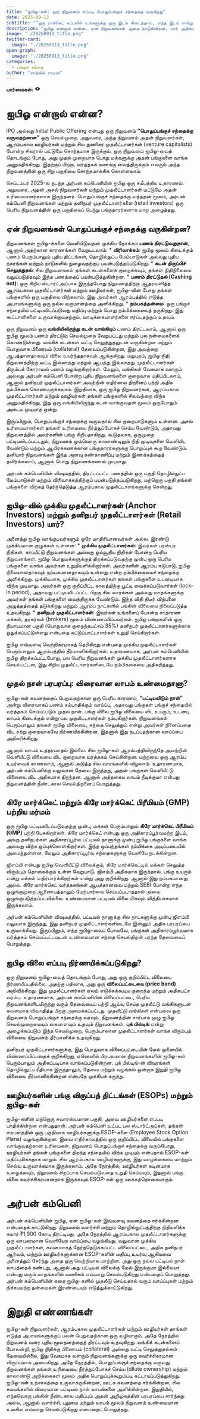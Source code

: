 ```yaml
---
title: "ஐபிஓ-கள்: ஒரு நிறுவனம் எப்படி பொதுப்பங்குச் சந்தைக்கு வருகிறது"
date: 2025-09-13
subtitle: "“ஒரு ராக்கெட் கப்பலில் உங்களுக்கு ஒரு இடம் கிடைத்தால், எந்த இடம் என்று கேட்க வேண்டாம். அதில் ஏறிக்கொள்ளுங்கள்.” — ஷெரில் சாண்ட்பெர்க், பெரிய பயணங்களில் சீக்கிரம் இணைவது பற்றி"
description: "ஐபிஓ என்றால் என்ன, ஏன் நிறுவனங்கள் அதை நாடுகின்றன, யார் அதிகம் லாபம் பெறுகிறார்கள், முதல் நாள் பங்கின் மதிப்பு உயர்வு மற்றும் கிரே மார்க்கெட் பின்னால் உள்ள உண்மை - அர்பன் கம்பெனியின் 2025ல் வெளியான ஐபிஓ-வை அடிப்படையாகக் கொண்ட ஒரு வழிகாட்டி."
image: "./20250913_title.png"
twitter-card:
  image: "./20250913_title.png"
open-graph:
  image: "./20250913_title.png"
categories:
  - பங்குச் சந்தை
author: "சாத்விக் ராமன்"
---
```


<p><b>பார்வைகள்:</b> <svg xmlns="http://www.w3.org/2000/svg" width="1em" height="1em" viewBox="0 0 256 256"><path fill="currentColor" d="M247.31 124.76c-.35-.79-8.82-19.58-27.65-38.41C194.57 61.26 162.88 48 128 48S61.43 61.26 36.34 86.35C17.51 105.18 9 124 8.69 124.76a8 8 0 0 0 0 6.5c.35.79 8.82 19.57 27.65 38.4C61.43 194.74 93.12 208 128 208s66.57-13.26 91.66-38.34c18.83-18.83 27.3-37.61 27.65-38.4a8 8 0 0 0 0-6.5M128 168a40 40 0 1 1 40-40a40 40 0 0 1-40 40"/></svg> <span class="waline-pageview-count"></i><p>

# ஐபிஓ என்றால் என்ன?
IPO அல்லது Initial Public Offering என்பது ஒரு நிறுவனம் **“பொதுப்பங்குச் சந்தைக்கு வருவதற்கான”** ஒரு செயல்முறை. அதுவரை, அந்த நிறுவனம் அதன் நிறுவனர்கள், ஆரம்பகால ஊழியர்கள் மற்றும் சில துணிகர முதலீட்டாளர்கள் (venture capitalists) போன்ற சிலரால் மட்டுமே சொந்தமாக இருக்கும். ஒரு நிறுவனம் ஐபிஓ-வைத் தொடங்கும் போது, அது முதல் முறையாக பொது மக்களுக்கு அதன் பங்குகளை வாங்க அனுமதிக்கிறது. இதற்குப் பிறகு, வர்த்தகக் கணக்கு வைத்திருக்கும் எவரும் அந்த நிறுவனத்தின் ஒரு சிறு பகுதியை சொந்தமாக்கிக் கொள்ளலாம்.

செப்டம்பர் 2025-ல் நடந்த அர்பன் கம்பெனியின் ஐபிஓ ஒரு சமீபத்திய உதாரணம். அதுவரை, அதன் அசல் நிறுவனர்கள் மற்றும் முதலீட்டாளர்கள் மட்டுமே அதன் உரிமையாளர்களாக இருந்தனர். பொதுப்பங்குச் சந்தைக்கு வந்ததன் மூலம், அர்பன் கம்பெனி நிறுவனங்கள் மற்றும் தனிநபர் முதலீட்டாளர்களை (retail investors) ஒரு பெரிய நிறுவனத்தின் ஒரு பகுதியைப் பெற்று பங்குதாரர்களாக மாற அழைத்தது.

## ஏன் நிறுவனங்கள் பொதுப்பங்குச் சந்தைக்கு வருகின்றன?
நிறுவனங்கள் ஐபிஓ-க்களை வெளியிடுவதன் முக்கிய நோக்கம் **பணம் திரட்டுவதுதான்**, ஆனால் அதற்கான காரணங்கள் வேறுபடலாம்:
* **விரிவாக்கம்**: ஐபிஓ மூலம் கிடைக்கும் பணம் பெரும்பாலும் புதிய திட்டங்கள், தொழில்நுட்ப மேம்பாடுகள் அல்லது புதிய நகரங்கள் மற்றும் நாடுகளில் நுழைவதற்குப் பயன்படுத்தப்படுகிறது.
* **கடன் திருப்பிச் செலுத்துதல்**: சில நிறுவனங்கள் தங்கள் கடன்களைக் குறைக்கவும், தங்கள் நிதிநிலையை வலுப்படுத்தவும் இந்த பணத்தைப் பயன்படுத்துகின்றன.
* **பணம் திரட்டுதல் (Cashing out)**: ஒரு சிறிய ஸ்டார்ட்அப்பாக இருந்தபோது நிறுவனத்திற்கு ஆதரவளித்த ஆரம்பகால முதலீட்டாளர்கள் மற்றும் ஊழியர்கள், ஐபிஓ-வின் போது தங்கள் பங்குகளில் ஒரு பகுதியை விற்கலாம். இது அவர்கள் ஆரம்பத்தில் எடுத்த அபாயங்களுக்கு ஒரு நல்ல வருமானத்தை அளிக்கிறது.
* **நம்பகத்தன்மை**: ஒரு பங்குச் சந்தையில் பட்டியலிடப்படுவது மதிப்பு மற்றும் பொது நம்பிக்கையைத் தருகிறது. இது கூட்டாளிகளை உருவாக்குவதற்கும், வாடிக்கையாளர்களை ஈர்ப்பதற்கும் உதவும்.

ஒரு நிறுவனம் ஒரு **வங்கியிலிருந்து கடன் வாங்கியும்** பணம் திரட்டலாம், ஆனால் ஒரு ஐபிஓ மூலம் பணம் திரட்டும் செயல்முறை வேறுபட்டது மற்றும் பல நன்மைகளைக் கொண்டுள்ளது. வங்கிக் கடன்கள் வட்டி செலுத்துதலுடன் வருகின்றன மற்றும் பொதுவாக பிணையம் (collateral) தேவைப்படுகின்றன, இது அவற்றை ஆபத்தானதாகவும் விலை உயர்ந்ததாகவும் ஆக்குகிறது. மறுபுறம், ஐபிஓ நிதி, நிறுவனத்திற்கு வட்டி இல்லாதது மற்றும் ஆபத்து இல்லாதது. முதலீட்டாளர்கள் திரும்பக் கோராமல் பணம் வழங்குகிறார்கள். மேலும், வங்கிகள் வேகமாக வளரும் அல்லது அர்பன் கம்பெனி போன்ற புதிய நிறுவனங்களை குறைவாக மதிப்பிடலாம், ஆனால் தனிநபர் முதலீட்டாளர்கள் அவற்றின் எதிர்கால திறனைப் பற்றி அதிக நம்பிக்கை கொண்டிருக்கலாம். இறுதியாக, ஒரு ஐபிஓ நிறுவனர்கள், ஆரம்பகால முதலீட்டாளர்கள் மற்றும் ஊழியர்கள் தங்கள் பங்குகளில் சிலவற்றை விற்க அனுமதிக்கிறது, இது ஒரு வங்கியிலிருந்து கடன் வாங்குவதன் மூலம் ஒருபோதும் அடைய முடியாத ஒன்று.

இருப்பினும், பொதுப்பங்குச் சந்தைக்கு வருவதால் சில குறைபாடுகளும் உள்ளன. அசல் உரிமையாளர்கள் தங்கள் உரிமையை நீர்த்துப்போகச் செய்ய வேண்டும், அதாவது நிறுவனத்தில் அவர்களின் பங்கு சிறியதாகிறது. கூடுதலாக, ஒருமுறை பட்டியலிடப்பட்டதும், நிறுவனம் ஒவ்வொரு காலாண்டிலும் நிதி முடிவுகளை வெளியிட வேண்டும் மற்றும் ஆயிரக்கணக்கான பங்குதாரர்களுக்கு பொறுப்புக் கூற வேண்டும். தனியார் நிறுவனங்கள் இந்த அளவு கண்காணிப்பு மற்றும் இணக்கத்தைத் தவிர்க்கலாம், ஆனால் பொது நிறுவனங்களால் முடியாது.

அர்பன் கம்பெனியின் விஷயத்தில், திரட்டப்பட்ட பணத்தின் ஒரு பகுதி தொழில்நுட்ப மேம்பாடுகள் மற்றும் விரிவாக்கத்திற்குப் பயன்படுத்தப்படுகிறது, மற்றொரு பகுதி தங்கள் பங்குகளை விற்கத் தேர்ந்தெடுத்த ஆரம்பகால முதலீட்டாளர்களுக்கு சென்றது.

## ஐபிஓ-வில் முக்கிய முதலீட்டாளர்கள் (Anchor Investors) மற்றும் தனிநபர் முதலீட்டாளர்கள் (Retail Investors) யார்?
அனைத்து ஐபிஓ வாங்குபவர்களும் ஒரே மாதிரியானவர்கள் அல்ல. இரண்டு முக்கியமான குழுக்கள் உள்ளன:
* **முக்கிய முதலீட்டாளர்கள்**: இவர்கள் பரஸ்பர நிதிகள், காப்பீட்டு நிறுவனங்கள் அல்லது ஓய்வூதிய நிதிகள் போன்ற பெரிய நிறுவனங்கள். ஐபிஓ பொதுமக்களுக்குத் திறக்கப்படுவதற்கு முன்பு ஒரு பெரிய பங்குகளை வாங்க அவர்கள் உறுதியளிக்கிறார்கள். அவர்களின் ஆரம்ப ஈடுபாடு, ஐபிஓ நிலையானதாகவும் நம்பகமானதாகவும் உள்ளது என்ற நம்பிக்கையைச் சந்தைக்கு அளிக்கிறது. முக்கியமாக, முக்கிய முதலீட்டாளர்கள் தங்கள் பங்குகளை உடனடியாக விற்க முடியாது. அவர்கள் ஒரு குறிப்பிட்ட காலத்திற்கு பூட்டி வைக்கப்படுவார்கள் (lock-in period), அதாவது பட்டியலிடப்பட்ட பிறகு சில வாரங்கள் அல்லது மாதங்களுக்கு அவர்கள் தங்கள் பங்குகளை வைத்திருக்க வேண்டும். இந்த விதி திடீர் விற்பனை அழுத்தத்தைத் தடுக்கிறது மற்றும் ஆரம்ப நாட்களில் பங்கின் விலையை நிலைப்படுத்த உதவுகிறது.
* **தனிநபர் முதலீட்டாளர்கள்**: இவர்கள் உங்களைப் போன்ற சாதாரண மக்கள், தரகர்கள் (brokers) மூலம் விண்ணப்பிப்பவர்கள். ஐபிஓ பங்குகளின் ஒரு நியாயமான பகுதி (பொதுவாக குறைந்தபட்சம் 35%) தனிநபர் முதலீட்டாளர்களுக்காக ஒதுக்கப்பட்டுள்ளது என்பதை கட்டுப்பாட்டாளர்கள் உறுதி செய்கிறார்கள்.

ஐபிஓ எவ்வளவு வெற்றிகரமாகத் தெரிகிறது என்பதை முக்கிய முதலீட்டாளர்கள் பெரும்பாலும் ஆரம்பத்தில் தீர்மானிக்கிறார்கள். உதாரணமாக, அர்பன் கம்பெனியின் ஐபிஓ திறக்கப்பட்டபோது, பல பெரிய நிறுவனங்கள் முக்கிய முதலீட்டாளர்களாக செயல்பட்டன, இது சிறிய முதலீட்டாளர்களிடையே நம்பிக்கையை அதிகரித்தது.

## முதல் நாள் பரபரப்பு: விரைவான லாபம் உண்மைதானா?
ஐபிஓ-கள் கவனத்தைப் பெறுவதற்கான ஒரு பெரிய காரணம், **“பட்டியலிடும் நாள்”** அன்று விரைவாகப் பணம் சம்பாதிக்கும் வாய்ப்பு, அதாவது பங்குகள் பங்குச் சந்தையில் வர்த்தகம் செய்யப்படும் முதல் நாள். பங்கு விலை ஐபிஓ விலையை விட உயரும், உடனடி லாபம் கிடைக்கும் என்று பல முதலீட்டாளர்கள் நம்புகிறார்கள். நிறுவனங்கள் பெரும்பாலும் தங்கள் ஐபிஓ விலையை, சந்தை செலுத்தும் என்று அவர்கள் நினைப்பதை விட சற்று குறைவாகவே நிர்ணயிக்கின்றன, இதனால் இது நடப்பதற்கான வாய்ப்பை அதிகரிக்கிறது.

ஆனால் லாபம் உத்தரவாதம் இல்லை. சில ஐபிஓ-கள் ஆரம்பத்திலிருந்தே அவற்றின் வெளியீட்டு விலையை விட குறைவாக வர்த்தகம் செய்கின்றன. மற்றவை ஒரு ஆரம்ப உயர்வைக் காணலாம், ஆனால் அடுத்த சில வாரங்களில் விழலாம். உதாரணமாக, அர்பன் கம்பெனிக்கு வலுவான தேவை இருந்தது, அதன் பங்குகள் வெளியீட்டு விலையை விட அதிகமாக திறந்தன. ஆனால் அத்தகைய லாபம் நீடிக்குமா என்பது நிறுவனத்தின் நீண்டகால செயல்திறனைப் பொறுத்தது.

## கிரே மார்க்கெட் மற்றும் கிரே மார்க்கெட் பிரீமியம் (GMP) பற்றிய மர்மம்
ஒரு ஐபிஓ பட்டியலிடப்படுவதற்கு முன்பு, மக்கள் பெரும்பாலும் **கிரே மார்க்கெட் பிரீமியம் (GMP)** பற்றி பேசுகிறார்கள். கிரே மார்க்கெட் என்பது ஒரு அதிகாரப்பூர்வமற்ற இடம், அங்கு தனிநபர்கள் அதிகாரப்பூர்வ பட்டியல் நாளுக்கு முன்பு ஐபிஓ பங்குகளை வாங்க அல்லது விற்க ஒப்புக்கொள்கிறார்கள். இந்த ஒப்பந்தங்கள் நம்பிக்கை அடிப்படையில் அமைந்துள்ளன, மேலும் அதிகாரப்பூர்வ சந்தைகளுக்கு வெளியே நடக்கின்றன.

ஜிஎம்பி என்பது ஐபிஓ வெளியீட்டு விலைக்கும், கிரே மார்க்கெட்டில் மக்கள் செலுத்த விரும்பும் தொகைக்கும் உள்ள வேறுபாடு. ஜிஎம்பி அதிகமாக இருந்தால், பங்கு உயரும் என்று மக்கள் எதிர்பார்க்கிறார்கள் என்று அது குறிக்கிறது. ஆனால் இது நம்பகமானது அல்ல. கிரே மார்க்கெட் வர்த்தகங்கள் ஆபத்தானவை மற்றும் SEBI போன்ற எந்த ஒழுங்குமுறை ஆணையத்தாலும் மேற்பார்வை செய்யப்படாததால் அவை ஒழுங்குபடுத்தப்படவில்லை. உண்மையான பட்டியல் விலை மிகவும் வித்தியாசமாக இருக்கலாம்.

அர்பன் கம்பெனியின் விஷயத்தில், பட்டியல் நாளுக்கு சில நாட்களுக்கு முன்பு ஜிஎம்பி வலுவாக இருந்தது, இது தனிநபர் முதலீட்டாளர்களிடையே இன்னும் அதிக பரபரப்பை உருவாக்கியது. இருப்பினும், எந்த ஐபிஓ-வைப் போலவே, பங்குகள் அதிகாரப்பூர்வமாக வர்த்தகம் செய்யப்பட்டவுடன் உண்மையான சந்தை செயல்திறன் பரந்த தேவையைப் பொறுத்தது.

## ஐபிஓ விலை எப்படி நிர்ணயிக்கப்படுகிறது?
ஒரு நிறுவனம் ஐபிஓ-வைத் தொடங்கும் போது, அது ஒரு குறிப்பிட்ட விலையை நிர்ணயிப்பதில்லை. அதற்கு பதிலாக, அது ஒரு **விலைப்பட்டையை (price band)** அறிவிக்கிறது. இது முதலீட்டாளர்கள் ஏலம் எடுக்கக்கூடிய குறைந்த மற்றும் அதிகபட்ச வரம்பு. உதாரணமாக, அர்பன் கம்பெனியின் விலைப்பட்டை, பெரிய நிறுவனங்களிடமிருந்து வரும் தேவையைப் பற்றி ஆய்வு செய்த முதலீட்டு வங்கிகளுடன் கவனமாக விவாதித்த பிறகு அமைக்கப்பட்டது. *முதலீட்டு வங்கிகள்* என்பவை ஒரு நிறுவனம் பொதுப்பங்குச் சந்தைக்கு வரவும், நிறுவனத்தின் சார்பாக முழு ஐபிஓ செயல்முறையையும் கையாளவும் உதவும் நிறுவனங்கள். **புக் பில்டிங்** என்று அழைக்கப்படும் இந்த செயல்முறை, பெரும்பாலான முதலீட்டாளர்கள் வாங்க விரும்பும் விலையை நிறுவனம் தீர்மானிக்க உதவுகிறது.

தனிநபர் முதலீட்டாளர்களுக்கு, இது பொதுவாக விலைப்பட்டையின் மேல் முனையில் விண்ணப்பிப்பதைக் குறிக்கிறது, ஏனெனில் பிரபலமான நிறுவனங்களின் ஐபிஓ-கள் பெரும்பாலும் அதிகப்படியாக வாங்கப்படுகின்றன. புக் பில்டிங்-ன் விவரங்கள் தொழில்நுட்ப ரீதியாக இருந்தாலும், தேவை மற்றும் வழங்கல் ஒன்றாக இறுதி ஐபிஓ விலையை தீர்மானிக்கின்றன என்பதே முக்கியக் கருத்து.

## ஊழியர்களின் பங்கு விருப்பத் திட்டங்கள் (ESOPs) மற்றும் ஐபிஓ-கள்
ஐபிஓ-களின் மற்றொரு சுவாரஸ்யமான பகுதி, அவை ஊழியர்களை எப்படி பாதிக்கின்றன என்பதுதான். அர்பன் கம்பெனி உட்பட பல ஸ்டார்ட்அப்கள், தங்கள் சம்பளத்தின் ஒரு பகுதியாக ஊழியர்களுக்கு ESOP-களை (Employee Stock Option Plans) வழங்குகின்றன. இவை எதிர்காலத்தில் ஒரு குறிப்பிட்ட விலையில் பங்குகளை வாங்குவதற்கான உரிமைகள். நிறுவனம் பொதுப்பங்குச் சந்தைக்கு வரும்போது, ஊழியர்கள் தங்கள் பங்குகளை திறந்த சந்தையில் விற்க முடியும் என்பதால் ESOP-கள் மதிப்புமிக்கதாக மாறும். சில ஆரம்பகால ஊழியர்களுக்கு, இது வாழ்க்கையை மாற்றும் செல்வ உருவாக்கமாக இருக்கலாம். அதே நேரத்தில், ஊழியர்கள் கடினமாக உழைக்கவும், நிறுவனம் சிறப்பாக செயல்படுவதை உறுதி செய்யவும், இதனால் பங்கு விலை கவர்ச்சிகரமானதாக இருக்கவும் ESOP-கள் ஒரு ஊக்கத்தொகையாகும்.

# அர்பன் கம்பெனி
அர்பன் கம்பெனியின் ஐபிஓ, ஏன் ஐபிஓ-கள் இவ்வளவு கவனத்தை ஈர்க்கின்றன என்பதைக் காட்டுகிறது. நிறுவனம் வளர்ச்சி மற்றும் தொழில்நுட்பத்திற்கு நிதியளிக்க சுமார் ₹1,900 கோடி திரட்டியது, அதே நேரத்தில் ஆரம்பகால முதலீட்டாளர்களுக்கு ஒரு லாபகரமான வெளியேற வாய்ப்பை வழங்கியது. வலுவான முக்கிய முதலீட்டாளர்கள், கவனமாகத் தேர்ந்தெடுக்கப்பட்ட விலைப்பட்டை, அதிக தனிநபர் ஆர்வம், மற்றும் ஊழியர்களுக்கான ESOP-களின் மதிப்பு உயர்வு ஆகியவை அனைத்தும் சேர்ந்து அதை ஒரு வெற்றியாக மாற்றின. அது ஒரு நல்ல பட்டியல் நாள் லாபத்தைக் கண்டது, ஆனால் அது பட்டியல் விலைக்கு மேல் இருக்குமா இல்லையா என்பது வரும் மாதங்களில் வணிகம் எவ்வாறு செயல்படுகிறது என்பதைப் பொறுத்தது. அர்பன் கம்பெனியின் கதை ஐபிஓ-களில் முதலீடு செய்வதால் வரும் வாய்ப்புகள் மற்றும் நிச்சயமற்ற தன்மைகள் இரண்டையும் எடுத்துக்காட்டுகிறது.

# இறுதி எண்ணங்கள்
ஐபிஓ-கள் நிறுவனர்கள், ஆரம்பகால முதலீட்டாளர்கள் மற்றும் ஊழியர்கள் தாங்கள் எடுத்த அபாயங்களுக்குப் பலன் பெறுவதற்கான ஒரு வழியாகும், அதே நேரத்தில் நிறுவனம் வளர புதிய மூலதனத்தைத் திரட்டவும் உதவுகிறது. வங்கிக் கடன்களைப் போலன்றி, ஐபிஓ நிதிக்கு பிணையம் (collateral) அல்லது வட்டி செலுத்துதல்கள் தேவையில்லை, இது வேகமாக வளரும் நிறுவனங்களுக்கு ஒரு கவர்ச்சிகரமான விருப்பமாக அமைகிறது. அதே நேரத்தில், பொதுப்பங்குச் சந்தைக்கு வருவது நிறுவனங்கள் தங்கள் உரிமையை நீர்த்துப்போகச் செய்ய (dilute ownership) மற்றும் காலாண்டு அறிக்கைகள் மூலம் அதிக பொறுப்புக்கூறும்படி கட்டாயப்படுத்துகிறது. ஐபிஓ-கள் உற்சாகத்தை உருவாக்குகின்றன, ஊடக கவனத்தை ஈர்க்கின்றன, சில சமயங்களில் விரைவான பட்டியல் நாள் லாபங்களை அளிக்கின்றன. இறுதியில், எந்தவொரு பங்கின் நீண்டகால மதிப்பும் அதன் அறிமுகத்தின் பரபரப்பை சார்ந்தது அல்ல, ஆனால் வளர்ச்சி, புதுமை மற்றும் லாபம் மூலம் நிறுவனம் உண்மையான உலகில் எவ்வாறு செயல்படுகிறது என்பதைப் பொறுத்தது.
